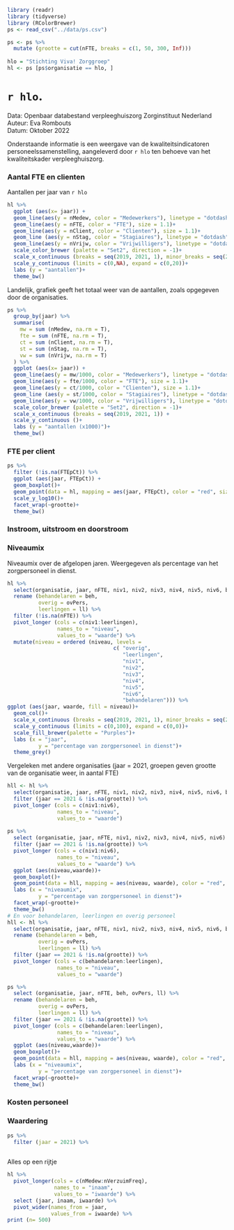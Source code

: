 
```r
library (readr)
library (tidyverse)
library (RColorBrewer)
ps <- read_csv("../data/ps.csv")

ps <- ps %>% 
  mutate (grootte = cut(nFTE, breaks = c(1, 50, 300, Inf))) 
  
hlo = "Stichting Viva! Zorggroep"
hl <- ps [ps$organisatie == hlo, ]
```
# `r hlo`.
Data: Openbaar databestand verpleeghuiszorg Zorginstituut Nederland  
Auteur: Eva Rombouts  
Datum: Oktober 2022  

Onderstaande informatie is een weergave van de kwaliteitsindicatoren 
personeelssamenstelling, aangeleverd door `r hlo` ten behoeve van het 
kwaliteitskader verpleeghuiszorg. 

### Aantal FTE en clienten  
Aantallen per jaar van `r hlo`  
```r

hl %>% 
  ggplot (aes(x= jaar)) + 
  geom_line(aes(y = nMedew, color = "Medewerkers"), linetype = "dotdash", size = .8) + 
  geom_line(aes(y = nFTE, color = "FTE"), size = 1.1)+
  geom_line(aes(y = nClient, color = "Clienten"), size = 1.1)+
  geom_line (aes(y = nStag, color = "Stagiaires"), linetype = "dotdash", size = .8)+
  geom_line(aes(y = nVrijw, color = "Vrijwilligers"), linetype = "dotdash", size = .8)+
  scale_color_brewer (palette = "Set2", direction = -1)+
  scale_x_continuous (breaks = seq(2019, 2021, 1), minor_breaks = seq(2019, 2021, 1)) +
  scale_y_continuous (limits = c(0,NA), expand = c(0,20))+
  labs (y = "aantallen")+
  theme_bw()

```

Landelijk, grafiek geeft het totaal weer van de aantallen, zoals opgegeven door 
de organisaties.
```r

ps %>% 
  group_by(jaar) %>% 
  summarise(
    mw = sum (nMedew, na.rm = T),
    fte = sum (nFTE, na.rm = T),
    ct = sum (nClient, na.rm = T),
    st = sum (nStag, na.rm = T), 
    vw = sum (nVrijw, na.rm = T)
  ) %>% 
  ggplot (aes(x= jaar)) + 
  geom_line(aes(y = mw/1000, color = "Medewerkers"), linetype = "dotdash", size = .8) + 
  geom_line(aes(y = fte/1000, color = "FTE"), size = 1.1)+
  geom_line(aes(y = ct/1000, color = "Clienten"), size = 1.1)+
  geom_line (aes(y = st/1000, color = "Stagiaires"), linetype = "dotdash", size = .8)+
  geom_line(aes(y = vw/1000, color = "Vrijwilligers"), linetype = "dotdash", size = .8)+
  scale_color_brewer (palette = "Set2", direction = -1)+
  scale_x_continuous (breaks = seq(2019, 2021, 1)) +
  scale_y_continuous ()+
  labs (y = "aantallen (x1000)")+
  theme_bw()
```

### FTE per client
```r
ps %>% 
  filter (!is.na(FTEpCt)) %>% 
  ggplot (aes(jaar, FTEpCt)) +
  geom_boxplot()+
  geom_point(data = hl, mapping = aes(jaar, FTEpCt), color = "red", size = 3) +
  scale_y_log10()+
  facet_wrap(~grootte)+
  theme_bw()
```

### Instroom, uitstroom en doorstroom
### Niveaumix
Niveaumix over de afgelopen jaren. Weergegeven als percentage van het 
zorgpersoneel in dienst.
```r
hl %>% 
  select(organisatie, jaar, nFTE, niv1, niv2, niv3, niv4, niv5, niv6, beh, ovPers, ll) %>% 
  rename (behandelaren = beh,
          overig = ovPers,
          leerlingen = ll) %>% 
  filter (!is.na(nFTE)) %>% 
  pivot_longer (cols = c(niv1:leerlingen),
                names_to = "niveau", 
                values_to = "waarde") %>% 
  mutate(niveau = ordered (niveau, levels = 
                                  c( "overig",
                                     "leerlingen",
                                     "niv1",
                                     "niv2",
                                     "niv3",
                                     "niv4", 
                                     "niv5", 
                                     "niv6",
                                     "behandelaren"))) %>% 
ggplot (aes(jaar, waarde, fill = niveau))+
  geom_col()+
  scale_x_continuous (breaks = seq(2019, 2021, 1), minor_breaks = seq(2019, 2021, 1), expand = c(0,0)) +
  scale_y_continuous (limits = c(0,100), expand = c(0,0))+
  scale_fill_brewer(palette = "Purples")+
  labs (x = "jaar",
          y = "percentage van zorgpersoneel in dienst")+
  theme_grey()
```

Vergeleken met andere organisaties (jaar = 2021, groepen geven grootte van de 
organisatie weer, in aantal FTE)
```r
hll <- hl %>% 
  select(organisatie, jaar, nFTE, niv1, niv2, niv3, niv4, niv5, niv6, beh, ovPers, ll) %>% 
  filter (jaar == 2021 & !is.na(grootte)) %>% 
  pivot_longer (cols = c(niv1:niv6),
                names_to = "niveau", 
                values_to = "waarde")  
  
ps %>% 
  select (organisatie, jaar, nFTE, niv1, niv2, niv3, niv4, niv5, niv6) %>% 
  filter (jaar == 2021 & !is.na(grootte)) %>% 
  pivot_longer (cols = c(niv1:niv6),
                names_to = "niveau", 
                values_to = "waarde") %>% 
  ggplot (aes(niveau,waarde))+
  geom_boxplot()+
  geom_point(data = hll, mapping = aes(niveau, waarde), color = "red", size = 3) +
  labs (x = "niveaumix",
          y = "percentage van zorgpersoneel in dienst")+
  facet_wrap(~grootte)+
  theme_bw()
# En voor behandelaren, leerlingen en overig personeel
hll <- hl %>% 
  select(organisatie, jaar, nFTE, niv1, niv2, niv3, niv4, niv5, niv6, beh, ovPers, ll) %>% 
  rename (behandelaren = beh,
          overig = ovPers,
          leerlingen = ll) %>% 
  filter (jaar == 2021 & !is.na(grootte)) %>% 
  pivot_longer (cols = c(behandelaren:leerlingen),
                names_to = "niveau", 
                values_to = "waarde") 

ps %>% 
  select (organisatie, jaar, nFTE, beh, ovPers, ll) %>% 
  rename (behandelaren = beh,
          overig = ovPers,
          leerlingen = ll) %>% 
  filter (jaar == 2021 & !is.na(grootte)) %>% 
  pivot_longer (cols = c(behandelaren:leerlingen),
                names_to = "niveau", 
                values_to = "waarde") %>% 
  ggplot (aes(niveau,waarde))+
  geom_boxplot()+
  geom_point(data = hll, mapping = aes(niveau, waarde), color = "red", size = 3) +
  labs (x = "niveaumix",
          y = "percentage van zorgpersoneel in dienst")+
  facet_wrap(~grootte)+
  theme_bw()
```

### Kosten personeel

### Waardering
```r
ps %>% 
  filter (jaar = 2021) %>% 
  
```

Alles op een rijtje
```r
hl %>%
  pivot_longer(cols = c(nMedew:nVerzuimFreq),
               names_to = "inaam",
               values_to = "iwaarde") %>%
  select (jaar, inaam, iwaarde) %>%
  pivot_wider(names_from = jaar,
              values_from = iwaarde) %>%
print (n= 500)

```
